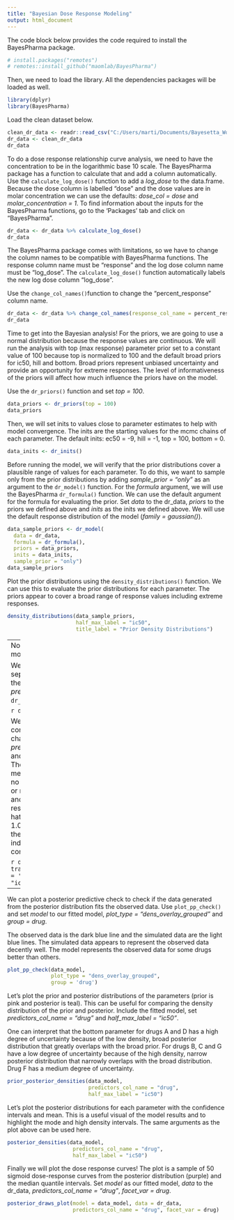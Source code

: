 ```yaml
---
title: "Bayesian Dose Response Modeling"
output: html_document
---
```


The code block below provides the code required to install the BayesPharma 
package.

```r
# install.packages("remotes")
# remotes::install_github("maomlab/BayesPharma")
```

Then, we need to load the library. All the dependencies packages will be loaded
as well.
```r
library(dplyr)
library(BayesPharma)
```


Load the clean dataset below. 
```r
clean_dr_data <- readr::read_csv("C:/Users/marti/Documents/Bayesetta_Workshop/dose_response_modeling/clean_bayesetta_dr_data.csv")
dr_data <- clean_dr_data
dr_data
```

To do a dose response relationship curve analysis, we need to have the 
concentration to be in the logarithmic base 10 scale. 
The BayesPharma package has a function to calculate that and add a column 
automatically. Use the `calculate_log_dose()` function to add a *log_dose* to 
the data.frame. Because the dose column is labelled "dose" 
and the dose values are in molar concentration we can use the defaults:
*dose_col = dose* and *molar_concentration = 1*.
To find information about the inputs for the BayesPharma functions, go to the 
'Packages' tab and click on "BayesPharma".
```r
dr_data <- dr_data %>% calculate_log_dose()
dr_data
```

The BayesPharma package comes with limitations, so we have to change the column 
names to be compatible with BayesPharma functions. The response column name must 
be "response" and the log dose column name must be "log_dose". The 
`calculate_log_dose()` function automatically labels the new log dose column 
"log_dose". 

Use the `change_col_names()`function to change the "percent_response" column 
name. 

```r
dr_data <- dr_data %>% change_col_names(response_col_name = percent_response)
dr_data
```

Time to get into the Bayesian analysis!
For the priors, we are going to use a normal distribution because the response
values are continuous. 
We will run the analysis with top (max response) parameter prior set to 
a constant value of 100 because top is normalized to 100 and the default broad
priors for ic50, hill and bottom. Broad priors represent unbiased uncertainty 
and provide an opportunity for extreme responses.
The level of informativeness of the priors will affect how much influence the
priors have on the model.

Use the `dr_priors()` function and set *top = 100*. 
```r
data_priors <- dr_priors(top = 100)
data_priors
```

Then, we will set inits to values close to parameter estimates to help with 
model convergence. The inits are the starting values for the mcmc chains of each 
parameter. The default inits: ec50 = -9, hill = -1, top = 100, bottom = 0.

```r
data_inits <- dr_inits()
```

Before running the model, we will verify that the prior distributions
cover a plausible range of values for each parameter. To do this, we want to 
sample only from the prior distributions by adding  *sample_prior = "only"* as 
an argument to the `dr_model()` function.
For the *formula* argument, we will use the BayesPharma `dr_formula()` function.
We can use the default argument for the formula for evaluating the prior. 
Set *data* to the dr_data, *priors* to the priors we defined above and *inits* 
as the inits we defined above.
We will use the default response distribution of the model 
(*family = gaussian()*).

```r
data_sample_priors <- dr_model(
  data = dr_data,
  formula = dr_formula(), 
  priors = data_priors,
  inits = data_inits,
  sample_prior = "only")
data_sample_priors
```

Plot the prior distributions using the `density_distributions()` function. We
can use this to evaluate the prior distributions for each parameter. The priors
appear to cover a broad range of response values including extreme responses. 
```r
density_distributions(data_sample_priors,
                      half_max_label = "ic50",
                      title_label = "Prior Density Distributions")
```


---
Now we are going to run our model. 

We want to estimate the values separately for each drug, therefore, we need to
set *predictors = 0 + drug* for the `dr_formula()`. 
```r
data_model <- dr_model(
  data = dr_data,
  formula = dr_formula(predictors = 0 + drug), 
  priors = data_priors,
  inits = data_inits)
```

```r
data_model
```

We can check the mixing and convergence of the mcmc chains using 
`traceplot()`. Set *predictors_col_name = 'drug'* and *half_max_label = 'ic50'*.
The model ran without warning messages meaning there were no parameter value 
problems or mcmc conflicts. The bulk and tail ESS indicate high resolution and 
stability. The R-hat for each parameter equals 1.00 and the traceplot shows the 
chains mixed well indicating the chains converged. 

```r
data_model %>% traceplot(predictors_col_name = 'drug',
                         half_max_label = "ic50")
```

---
We can plot a posterior predictive check to check if the data generated from the 
posterior distribution fits the observed data. Use `plot_pp_check()` and set 
*model* to our fitted model, *plot_type = "dens_overlay_grouped"* and
*group = drug*. 

The observed data is the dark blue line and the simulated data are the 
light blue lines. The simulated data appears to represent the observed data 
decently well. The model represents the observed data for some drugs better 
than others. 

```r
plot_pp_check(data_model,
              plot_type = "dens_overlay_grouped",
              group = 'drug')

```

Let's plot the prior and posterior distributions of the parameters (prior is 
pink and posterior is teal). This can be useful for comparing the density 
distribution of the prior and posterior.
Include the fitted model, set *predictors_col_name = "drug"* and 
*half_max_label = "ic50"*.

One can interpret that the bottom parameter for drugs A and D has a high degree 
of uncertainty because of the low density, broad posterior distribution that 
greatly overlaps with the broad prior. For drugs B, C and G have a low degree 
of uncertainty because of the high density, narrow posterior distribution that 
narrowly overlaps with the broad distribution. Drug F has a medium degree of 
uncertainty.  

```r
prior_posterior_densities(data_model,
                          predictors_col_name = "drug",
                          half_max_label = "ic50")
```

Let's plot the posterior distributions for each parameter 
with the confidence intervals and mean. This is a useful visual of the model 
results and to highlight the mode and high density intervals. 
The same arguments as the plot above can be used here. 

```r
posterior_densities(data_model, 
                     predictors_col_name = "drug", 
                     half_max_label = "ic50")
```

Finally we will plot the dose response curves! The plot is a sample of 50 
sigmoid dose-response curves from the posterior distribution (purple) and 
the median quantile intervals. Set *model* as our fitted model, 
*data* to the dr_data, *predictors_col_name = "drug"*, *facet_var = drug*.

```r
posterior_draws_plot(model = data_model, data = dr_data, 
                     predictors_col_name = "drug", facet_var = drug)

```

